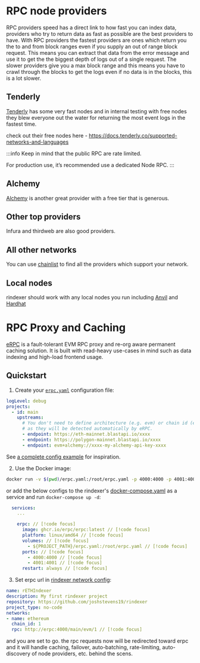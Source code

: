 # RPC node providers

RPC providers speed has a direct link to how fast you can index data, providers who try to return data as fast as possible are the best providers to have.
With RPC providers the fastest providers are ones which return you the to and from block ranges even if you supply an out of range block request.
This means you can extract that data from the error message and use it to get the the biggest depth of logs out of a single request.
The slower providers give you a max block range and this means you have to crawl through the blocks to get the logs even if no data is in the blocks, 
this is a lot slower.

## Tenderly

[Tenderly](https://tenderly.co/) has some very fast nodes and in internal testing with free nodes they blew everyone out the water
for returning the most event logs in the fastest time.

check out their free nodes here - https://docs.tenderly.co/supported-networks-and-languages

:::info
Keep in mind that the public RPC are rate limited.

For production use, it’s recommended use a dedicated Node RPC.
:::

## Alchemy

[Alchemy](https://www.alchemy.com/) is another great provider with a free tier that is generous.

## Other top providers

Infura and thirdweb are also good providers. 

## All other networks

You can use [chainlist](https://chainlist.org/) to find all the providers which support your network.

## Local nodes

rindexer should work with any local nodes you run including [Anvil](https://book.getfoundry.sh/anvil/) and [Hardhat](https://hardhat.org/)

# RPC Proxy and Caching

[eRPC](https://github.com/erpc/erpc) is a fault-tolerant EVM RPC proxy and re-org aware permanent caching solution. It is built with read-heavy use-cases in mind such as data indexing and high-load frontend usage.

## Quickstart

1. Create your [`erpc.yaml`](https://docs.erpc.cloud/config/example) configuration file:

```yaml filename="erpc.yaml"
logLevel: debug
projects:
  - id: main
    upstreams:
      # You don't need to define architecture (e.g. evm) or chain id (e.g. 137)
      # as they will be detected automatically by eRPC.
      - endpoint: https://eth-mainnet.blastapi.io/xxxx
      - endpoint: https://polygon-mainnet.blastapi.io/xxxx
      - endpoint: evm+alchemy://xxxx-my-alchemy-api-key-xxxx
```

See [a complete config example](https://docs.erpc.cloud/config/example) for inspiration.

2. Use the Docker image:

```bash
docker run -v $(pwd)/erpc.yaml:/root/erpc.yaml -p 4000:4000 -p 4001:4001 ghcr.io/erpc/erpc:latest
```

or add the below configs to the rindexer's [docker-compose.yaml](https://github.com/joshstevens19/rindexer/blob/master/docker-compose.yml) as a service and run `docker-compose up -d`:

```yaml [rindexer.yaml]
  services:
    ...

    erpc: // [!code focus]
      image: ghcr.io/erpc/erpc:latest // [!code focus]
      platform: linux/amd64 // [!code focus]
      volumes: // [!code focus]
        - ${PROJECT_PATH}/erpc.yaml:/root/erpc.yaml // [!code focus]
      ports: // [!code focus]
        - 4000:4000 // [!code focus]
        - 4001:4001 // [!code focus]
      restart: always // [!code focus]
```

3. Set erpc url in [rindexer network config](https://rindexer.xyz/docs/start-building/yaml-config/networks#rpc):

```yaml [rindexer.yaml]
name: rETHIndexer
description: My first rindexer project
repository: https://github.com/joshstevens19/rindexer
project_type: no-code
networks:
- name: ethereum
  chain_id: 1
  rpc: http://erpc:4000/main/evm/1 // [!code focus]
```

and you are set to go. the rpc requests now will be redirected toward erpc and it will handle caching, failover, auto-batching, rate-limiting, auto-discovery of node providers, etc. behind the scens.